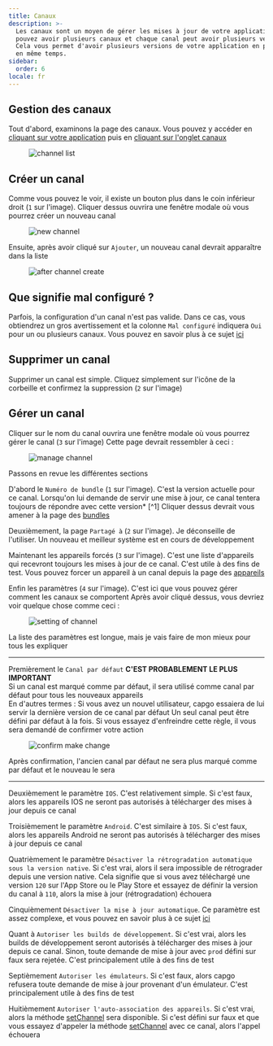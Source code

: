 ```yaml
---
title: Canaux
description: >-
  Les canaux sont un moyen de gérer les mises à jour de votre application. Vous
  pouvez avoir plusieurs canaux et chaque canal peut avoir plusieurs versions.
  Cela vous permet d'avoir plusieurs versions de votre application en production
  en même temps.
sidebar:
  order: 6
locale: fr
---
```


## Gestion des canaux

Tout d'abord, examinons la page des canaux. Vous pouvez y accéder en [cliquant sur votre application](/docs/webapp/main-page) puis en [cliquant sur l'onglet canaux](/docs/webapp/main-app-page)

<figure><img src="/channelswebp" alt="channel list" /><figcaption></figcaption></figure>

## Créer un canal

Comme vous pouvez le voir, il existe un bouton plus dans le coin inférieur droit (`1` sur l'image). Cliquer dessus ouvrira une fenêtre modale où vous pourrez créer un nouveau canal
<figure><img style="margin-left: auto; margin-right: auto" src="/new_channel_modalwebp" alt="new channel" /><figcaption></figcaption></figure>

Ensuite, après avoir cliqué sur `Ajouter`, un nouveau canal devrait apparaître dans la liste
<figure><img src="/post-channel-createwebp" alt="after channel create" /><figcaption></figcaption></figure>

## Que signifie mal configuré ?
Parfois, la configuration d'un canal n'est pas valide. Dans ce cas, vous obtiendrez un gros avertissement et la colonne `Mal configuré` indiquera `Oui` pour un ou plusieurs canaux.
Vous pouvez en savoir plus à ce sujet [ici](/docs/cli/commands/#disable-updates-strategy)

## Supprimer un canal

Supprimer un canal est simple. Cliquez simplement sur l'icône de la corbeille et confirmez la suppression (`2` sur l'image)

## Gérer un canal

Cliquer sur le nom du canal ouvrira une fenêtre modale où vous pourrez gérer le canal (`3` sur l'image)
Cette page devrait ressembler à ceci :

<figure><img src="/manage_channel_mainwebp" alt="manage channel" /><figcaption></figcaption></figure>

Passons en revue les différentes sections

D'abord le `Numéro de bundle` (`1` sur l'image). C'est la version actuelle pour ce canal. Lorsqu'on lui demande de servir une mise à jour, ce canal tentera toujours de répondre avec cette version* [^1]
Cliquer dessus devrait vous amener à la page des [bundles](/docs/webapp/bundles/)

Deuxièmement, la page `Partagé à` (`2` sur l'image). Je déconseille de l'utiliser. Un nouveau et meilleur système est en cours de développement

Maintenant les appareils forcés (`3` sur l'image). C'est une liste d'appareils qui recevront toujours les mises à jour de ce canal. C'est utile à des fins de test. Vous pouvez forcer un appareil à un canal depuis la page des [appareils](/docs/webapp/devices/)

Enfin les paramètres (`4` sur l'image). C'est ici que vous pouvez gérer comment les canaux se comportent
Après avoir cliqué dessus, vous devriez voir quelque chose comme ceci :

<figure><img src="/channel_settingswebp" alt="setting of channel" /><figcaption></figcaption></figure>

La liste des paramètres est longue, mais je vais faire de mon mieux pour tous les expliquer

---
Premièrement le `Canal par défaut` **C'EST PROBABLEMENT LE PLUS IMPORTANT**\
Si un canal est marqué comme par défaut, il sera utilisé comme canal par défaut pour tous les nouveaux appareils\
En d'autres termes : Si vous avez un nouvel utilisateur, capgo essaiera de lui servir la dernière version de ce canal par défaut
Un seul canal peut être défini par défaut à la fois. Si vous essayez d'enfreindre cette règle, il vous sera demandé de confirmer votre action

<figure><img style="margin-left: auto; margin-right: auto" src="/confirm-make-defaultwebp" alt="confirm make change" /><figcaption></figcaption></figure>

Après confirmation, l'ancien canal par défaut ne sera plus marqué comme par défaut et le nouveau le sera

---
Deuxièmement le paramètre `IOS`. C'est relativement simple. Si c'est faux, alors les appareils IOS ne seront pas autorisés à télécharger des mises à jour depuis ce canal

Troisièmement le paramètre `Android`. C'est similaire à `IOS`. Si c'est faux, alors les appareils Android ne seront pas autorisés à télécharger des mises à jour depuis ce canal

Quatrièmement le paramètre `Désactiver la rétrogradation automatique sous la version native`. Si c'est vrai, alors il sera impossible de rétrograder depuis une version native. Cela signifie que si vous avez téléchargé une version `120` sur l'App Store ou le Play Store et essayez de définir la version du canal à `110`, alors la mise à jour (rétrogradation) échouera

Cinquièmement `Désactiver la mise à jour automatique`. Ce paramètre est assez complexe, et vous pouvez en savoir plus à ce sujet [ici](/docs/cli/commands/#disable-updates-strategy)

Quant à `Autoriser les builds de développement`. Si c'est vrai, alors les builds de développement seront autorisés à télécharger des mises à jour depuis ce canal. Sinon, toute demande de mise à jour avec `prod` défini sur faux sera rejetée. C'est principalement utile à des fins de test

Septièmement `Autoriser les émulateurs`. Si c'est faux, alors capgo refusera toute demande de mise à jour provenant d'un émulateur. C'est principalement utile à des fins de test

Huitièmement `Autoriser l'auto-association des appareils`. Si c'est vrai, alors la méthode [setChannel](/docs/plugin/api/#setchannel) sera disponible. Si c'est défini sur faux et que vous essayez d'appeler la méthode [setChannel](/docs/plugin/api/#setchannel) avec ce canal, alors l'appel échouera